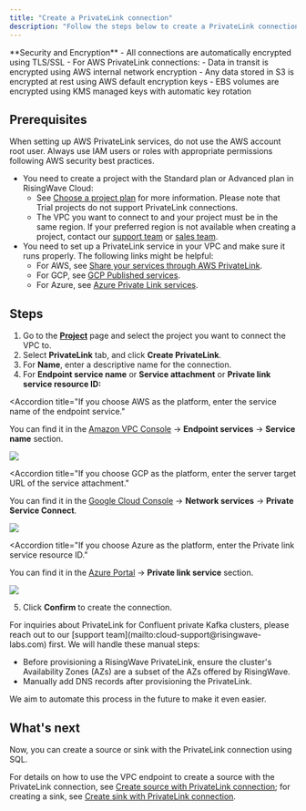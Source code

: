 ```yaml
---
title: "Create a PrivateLink connection"
description: "Follow the steps below to create a PrivateLink connection between RisingWave Cloud and your VPC."
---
```

<Note>
**Security and Encryption**
- All connections are automatically encrypted using TLS/SSL
- For AWS PrivateLink connections:
  - Data in transit is encrypted using AWS internal network encryption
  - Any data stored in S3 is encrypted at rest using AWS default encryption keys
  - EBS volumes are encrypted using KMS managed keys with automatic key rotation
</Note>

## Prerequisites

<Warning>
When setting up AWS PrivateLink services, do not use the AWS account root user. Always use IAM users or roles with appropriate permissions following AWS security best practices.
</Warning>

* You need to create a project with the Standard plan or Advanced plan in RisingWave Cloud:
   * See [Choose a project plan](/cloud/choose-a-project-plan/) for more information. Please note that Trial projects do not support PrivateLink connections.
   * The VPC you want to connect to and your project must be in the same region. If your preferred region is not available when creating a project, contact our [support team](mailto:cloud-support@risingwave-labs.com) or [sales team](mailto:sales@risingwave-labs.com).
* You need to set up a PrivateLink service in your VPC and make sure it runs properly. The following links might be helpful:
   * For AWS, see [Share your services through AWS PrivateLink](https://docs.aws.amazon.com/vpc/latest/privatelink/privatelink-share-your-services.html).
   * For GCP, see [GCP Published services](https://cloud.google.com/vpc/docs/about-vpc-hosted-services).
   * For Azure, see [Azure Private Link services](https://learn.microsoft.com/en-us/azure/private-link/private-link-service-overview).

## Steps

1. Go to the [**Project**](https://cloud.risingwave.com/project/home/) page and select the project you want to connect the VPC to.
2. Select **PrivateLink** tab, and click **Create PrivateLink**.
3. For **Name**, enter a descriptive name for the connection.
4. For **Endpoint service name** or **Service attachment** or **Private link service resource ID:**

<Accordion
   title="If you choose AWS as the platform, enter the service name of the endpoint service."
>
  You can find it in the [Amazon VPC Console](https://console.aws.amazon.com/vpc/) → **Endpoint services** → **Service name** section.
  <Frame>
  <img src="/images/cloud/create-a-connection/aws-endpoint-service-name.png"/>
</Frame>
</Accordion>

<Accordion
   title="If you choose GCP as the platform, enter the server target URL of the service attachment."
>
You can find it in the [Google Cloud Console](https://console.cloud.google.com/) → **Network services** → **Private Service Connect**.
  <Frame>
  <img src="/images/cloud/create-a-connection/gcp-service-attachment.png"/>
</Frame>
</Accordion>

<Accordion
   title="If you choose Azure as the platform, enter the Private link service resource ID."
>
You can find it in the [Azure Portal](https://portal.azure.com/) → **Private link service** section.
<Frame>
  <img src="/images/cloud/create-a-connection/azure-resource-id.png"/>
</Frame>

</Accordion>

5. Click **Confirm** to create the connection.

<Tip>
For inquiries about PrivateLink for Confluent private Kafka clusters, please reach out to our [support team](mailto:cloud-support@risingwave-labs.com) first. We will handle these manual steps:

* Before provisioning a RisingWave PrivateLink, ensure the cluster's Availability Zones (AZs) are a subset of the AZs offered by RisingWave.
* Manually add DNS records after provisioning the PrivateLink.

We aim to automate this process in the future to make it even easier.
</Tip>

## What's next

Now, you can create a source or sink with the PrivateLink connection using SQL.

For details on how to use the VPC endpoint to create a source with the PrivateLink connection, see [Create source with PrivateLink connection](/integrations/sources/kafka#create-source-with-privatelink-connection); for creating a sink, see [Create sink with PrivateLink connection](/integrations/destinations/apache-kafka#create-sink-with-privatelink-connection).
